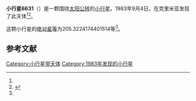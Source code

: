 {{Infobox planet
| bgcolour = #FFFFC0
| name = 6631 Pyatnitskij
| symbol = 
| image = 
| caption = 
| discovery = yes
| discovery_ref = 
| discoverer = {{link-en|柳德米拉·瓦斯列娜·朱然勒娃|Lyudmila Vasilyevna Zhuravleva}}
| discovery_site = [[克里米亚|克里米亚]] 
| discovered = 1983年9月4日
| designations = yes
| mp_name = 
| named_after = 
| alt_names = 1983 RQ4/ 1987 SR
| mp_category = [[主带小行星|主带小行星]]
| orbit_ref = <ref name="a">[http://ssd.jpl.nasa.gov/sbdb.cgi?sstr=6631 6631 Pyatnitskij] {{Wayback|url=http://ssd.jpl.nasa.gov/sbdb.cgi?sstr=6631 |date=20140902022819 }}，小行星數據庫瀏覽器（JPL Small-Body Database Browser）－[[美国国家航空航天局|美国国家航空航天局]]喷气推进实验室</ref>
| epoch = 2456400.5 (2013年4月18日更新)
| aphelion = {{convert|2.836711892181386|AU|km|3|abbr=on|lk=out}}
| perihelion = {{convert|2.10157852009034|AU|km|3|abbr=on}}
| semimajor = {{convert|2.469145206135863|AU|km|3|abbr=on}}
| eccentricity = 0.148863941
| period = 1417.158327 [[日|日]]<br />3.88[[儒略年|儒略年]]
| avg_speed = 
| inclination = 7.134429450367005
| asc_node = 192.1656440153606
| mean_anomaly = 
| arg_peri = 205.3224174401514
| satellites = 
| physical_characteristics = yes
| dimensions = 
| mass = 
| density = 
| surface_grav = 
| escape_velocity = 
| sidereal_day = 
| axial_tilt = 
| pole_ecliptic_lat = 
| pole_ecliptic_lon = 
| albedo = 
| temperatures= 
| temp_name1 = 
| mean_temp_1 = 
| max_temp_1 = 
| temp_name2 = 
| max_temp_2 = 
| spectral_type = 
| abs_magnitude = 205.3224174401514
}}

'''小行星6631'''（{{lang-en|6631 Pyatnitskij}}）是一颗围绕[[太阳|太阳]][[公转|公转]]的[[小行星|小行星]]。1983年9月4日，{{link-en|柳德米拉·瓦斯列娜·朱然勒娃|Lyudmila Vasilyevna Zhuravleva}}在克里米亚发现了此天体<ref name="a" /><ref>{{cite news|title=小行星列表|url=http://cfa-www.harvard.edu/iau/lists/NumberedMPs.txt|accessdate=2013-07-08|newspaper=哈佛大学|archive-date=2008-05-17|archive-url=https://web.archive.org/web/20080517010638/http://cfa-www.harvard.edu/iau/lists/NumberedMPs.txt|dead-url=no}}</ref>。

这颗小行星的[[绝对星等|绝对星等]]为205.3224174401514等<ref name="a" />。

==参考文献==
{{reflist}}
{{Minor Planet Number|[[小行星6630|小行星6630]]|[[小行星6632|小行星6632]]}}

{{小天体}}

[[Category:小行星带天体|Category:小行星带天体]]
[[Category:1983年发现的小行星|Category:1983年发现的小行星]]

{{asteroid-stub}}